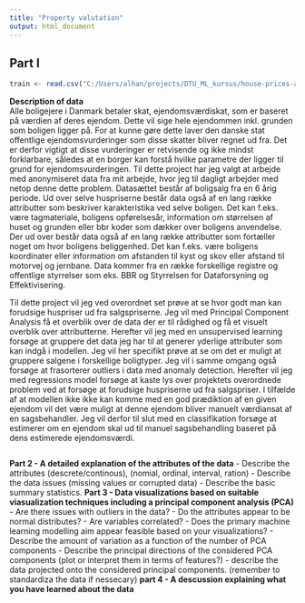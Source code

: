 ```yaml
---
title: "Property valutation"
output: html_document
---
```


## Part I

```r
train <- read.csv("C:/Users/alhan/projects/DTU_ML_kursus/house-prices-advanced-regression-techniques/train.csv")
```

**Description of data** \
Alle boligejere i Danmark betaler skat, ejendomsværdiskat, som er baseret på værdien af deres ejendom. Dette vil sige hele ejendommen inkl. grunden som boligen ligger på. For at kunne gøre dette laver den danske stat offentlige ejendomsvurderinger som disse skatter bliver regnet ud fra. 
Det er derfor vigtigt at disse vurderinger er retvisende og ikke mindst forklarbare, således at en borger kan forstå hvilke parametre der ligger til grund for ejendomsvurderingen. 
Til dette project har jeg valgt at arbejde med anonymiseret data fra mit arbejde, hvor jeg til dagligt arbejder med netop denne dette problem. Datasættet består af boligsalg fra en 6 årig periode. Ud over selve huspriserne består data også af en lang række attributter som beskriver karakteristika ved selve boligen. Det kan f.eks. være tagmateriale, boligens opførelsesår, information om størrelsen af huset og grunden eller bbr koder som dækker over boligens anvendelse. 
Der ud over består data også af en lang række attributter som fortæller noget om hvor boligens beliggenhed. Det kan f.eks. være boligens koordinater eller information om afstanden til kyst og skov eller afstand til motorvej og jernbane. 
Data kommer fra en række forskellige registre og offentlige styrrelser som eks. BBR og Styrrelsen for Dataforsyning og Effektivisering.

Til dette project vil jeg ved overordnet set prøve at se hvor godt man kan forudsige huspriser ud fra salgspriserne. Jeg vil med Principal Component Analysis få et overblik over de data der er til rådighed og få et visuelt overblik over attributterne. 
Herefter vil jeg med en unsupervised learning forsøge at gruppere det data jeg har til at generer yderlige attributer som kan indgå i modellen. Jeg vil her specifikt prøve at se om det er muligt at gruppere salgene i forskellige boligtyper. Jeg vil i samme omgang også forsøge at frasorterer outliers i data med anomaly detection. 
Herefter vil jeg med regressions model forsøge at kaste lys over projektets overordnede problem ved at forsøge at forudsige huspriserne ud fra salgspriser. I tilfælde af at modellen ikke ikke kan komme med en god prædiktion af en given ejendom vil det være muligt at denne ejendom bliver manuelt værdiansat af en sagsbehandler. Jeg vil derfor til slut med en classifikation forsøge at estimerer om en ejendom skal ud til manuel sagsbehandling baseret på dens estimerede ejendomsværdi.

```r

```


**Part 2 - A detailed explanation of the attributes of the data**
- Describe the attributes (descrete/continous), (nomial, ordinal, interval, ration)
- Describe the data issues (missing values or corrupted data)
- Describe the basic summary statistics.
**Part 3 - Data visualizations based on suitable viasualization techniques including a principal component analysis (PCA)**
- Are there issues with outliers in the data?
- Do the attributes appear to be normal distributes?
- Are variables correlated?
- Does the primary machine learning modelling aim appear feasible based on your visualizations?
- Describe the amount of variation as a function of the number of PCA components
- Describe the principal directions of the considered PCA components (plot or interpret them in terms of features?)
- describe the data projected onto the considered principal components.
(remember to standardiza the data if nessecary)
**part 4 - A descussion explaining what you have learned about the data** 


